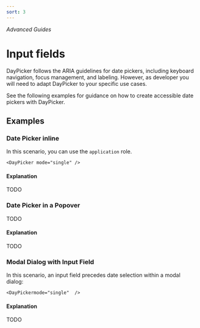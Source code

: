 ```yaml
---
sort: 3
---
```


_Advanced Guides_

# Input fields

DayPicker follows the ARIA guidelines for date pickers, including keyboard navigation, focus management, and labeling. However, as developer you will need to adapt DayPicker to your specific use cases.

See the following examples for guidance on how to create accessible date pickers with DayPicker.

## Examples

### Date Picker inline

In this scenario, you can use the `application` role.

```tsx caption="render:DatePickerModal"
<DayPicker mode="single" />
```

#### Explanation

TODO

### Date Picker in a Popover

TODO

#### Explanation

TODO

### Modal Dialog with Input Field

In this scenario, an input field precedes date selection within a modal dialog:

```tsx
<DayPickermode="single"  />
```

#### Explanation

TODO
